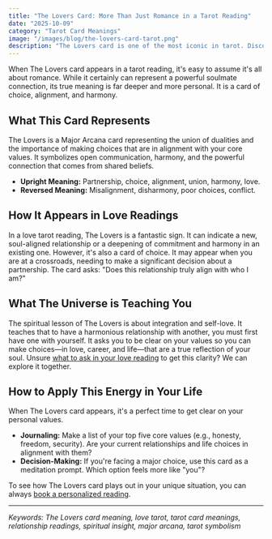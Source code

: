 ```yaml
---
title: "The Lovers Card: More Than Just Romance in a Tarot Reading"
date: "2025-10-09"
category: "Tarot Card Meanings"
image: "/images/blog/the-lovers-card-tarot.png"
description: "The Lovers card is one of the most iconic in tarot. Discover its deeper meaning beyond romance, exploring themes of choice, values, and alignment in your readings."
---
```


When The Lovers card appears in a tarot reading, it's easy to assume it's all about romance. While it certainly can represent a powerful soulmate connection, its true meaning is far deeper and more personal. It is a card of choice, alignment, and harmony.

## What This Card Represents

The Lovers is a Major Arcana card representing the union of dualities and the importance of making choices that are in alignment with your core values. It symbolizes open communication, harmony, and the powerful connection that comes from shared beliefs.
- **Upright Meaning:** Partnership, choice, alignment, union, harmony, love.
- **Reversed Meaning:** Misalignment, disharmony, poor choices, conflict.

## How It Appears in Love Readings

In a love tarot reading, The Lovers is a fantastic sign. It can indicate a new, soul-aligned relationship or a deepening of commitment and harmony in an existing one. However, it's also a card of choice. It may appear when you are at a crossroads, needing to make a significant decision about a partnership. The card asks: "Does this relationship truly align with who I am?"

## What The Universe is Teaching You

The spiritual lesson of The Lovers is about integration and self-love. It teaches that to have a harmonious relationship with another, you must first have one with yourself. It asks you to be clear on your values so you can make choices—in love, career, and life—that are a true reflection of your soul. Unsure [what to ask in your love reading](/blog/what-to-ask-in-a-love-tarot-reading) to get this clarity? We can explore it together.

## How to Apply This Energy in Your Life

When The Lovers card appears, it's a perfect time to get clear on your personal values.
- **Journaling:** Make a list of your top five core values (e.g., honesty, freedom, security). Are your current relationships and life choices in alignment with them?
- **Decision-Making:** If you're facing a major choice, use this card as a meditation prompt. Which option feels more like "you"?

To see how The Lovers card plays out in your unique situation, you can always [book a personalized reading](/services).

---

*Keywords: The Lovers card meaning, love tarot, tarot card meanings, relationship readings, spiritual insight, major arcana, tarot symbolism*